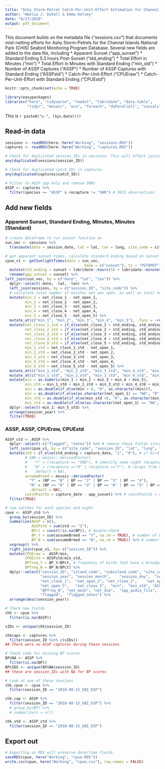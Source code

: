 ```yaml
---
title: "Ashy Storm-Petrel Catch-Per-Unit-Effort Estimation for Channel Islands National Park"
author: "Amelia J. DuVall & Emma Kelsey"
date: "8/27/2020"
output: pdf_document
---
```


This document builds on the metadata file ("sessions.csv") that documents mist-netting efforts for Ashy Storm-Petrels for the Channel Islands National Park (CHIS) Seabird Monitoring Program Database. Several new fields are added to the data file, including
* Apparent Sunset ("app_sunset")
* Standard Ending 5.3 hours Post-Sunset ("std_ending")
* Total Effort in Minutes ("min")
* Total Effort in Minutes with Standard Ending ("min_std")
* Number of ASSP Captures ("ASSP")
* Number of ASSP Captures with Standard Ending ("ASSPstd")
* Catch-Per-Unit-Effort ("CPUEraw")
* Catch-Per-Unit-Effort with Standard Ending ("CPUEstd")

```r
knitr::opts_chunk$set(echo = TRUE)

library(easypackages)
libraries("here", "tidyverse", "readxl", "lubridate", "data.table",
          "tidyr", "mosaic", "oce", "foreach", "doParallell", "suncalc")
```

This is `r paste0("v.", (Sys.Date()))`

## Read-in data
```r
sessions <- readRDS(here::here("Working", "sessions.RDS"))
captures <- readRDS(here::here("Working", "captures.RDS"))

# Check for duplicated session_IDs in sessions. This will affect joining data frames by session_ID. 
any(duplicated(sessions$session_ID))

# Check for duplicated catch_IDs in captures.
any(duplicated(captures$catch_ID))

# Filter to ASSP spp only and remove SNRs
ASSP <- captures %>%
  filter(species == "ASSP" & recapture != "SNR") # 3815 observations
```

## Add new fields
### Apparent Sunset, Standard Ending, Minutes, Minutes (Standard)
```r
# create dataframe to run sunset function on
sun_vec <- sessions %>%  
  transmute(date = session_date, lat = lat, lon = long, site_code = site_code, session_ID = session_ID)

# get apparent sunset times, calculate standard ending based on sunset and join back with CPUE database
cpue_v1 <- getSunlightTimes(data = sun_vec,
                                    keep = c("sunset"), tz = "PST8PDT") %>% 
  mutate(std_ending = sunset + lubridate::hours(5) + lubridate::minutes(18)) %>% # standard ending = 5.3 hours after sunset
  rename(app_sunset = sunset) %>%
left_join(sun_vec, by = c("date", "lat", "lon")) %>%
  dplyr::select(-date, -lat, -lon) %>%
  left_join(sessions, by = c("session_ID", "site_code")) %>% 
  # calculate total number of minutes net was open, as well as total number of minutes before standard ending
  mutate(min_1 = net_close_1 - net_open_1,
         min_2 = net_close_2 - net_open_2,
         min_3 = net_close_3 - net_open_3,
         min_4 = net_close_4 - net_open_4,
         min_5 = net_close_5 - net_open_5) %>% 
  mutate_at(c("min_1", "min_2", "min_3", "min_4", "min_5"), .funs = ~replace_na(., 0)) %>%
  mutate(net_close_1_std = if_else(net_close_1 > std_ending, std_ending, net_close_1),
         net_close_2_std = if_else(net_close_2 > std_ending, std_ending, net_close_2),
         net_close_3_std = if_else(net_close_3 > std_ending, std_ending, net_close_3),
         net_close_4_std = if_else(net_close_4 > std_ending, std_ending, net_close_4),
         net_close_5_std = if_else(net_close_5 > std_ending, std_ending, net_close_5),
         min_1_std = net_close_1_std - net_open_1,
         min_2_std = net_close_2_std - net_open_2,
         min_3_std = net_close_3_std - net_open_3,
         min_4_std = net_close_4_std - net_open_4,
         min_5_std = net_close_5_std - net_open_5) %>% 
  mutate_at(c("min_1_std", "min_2_std", "min_3_std", "min_4_std", "min_5_std"), .funs = ~replace(., .<0, 0)) %>%
  mutate_at(c("min_1_std", "min_2_std", "min_3_std", "min_4_std", "min_5_std"), .funs = ~replace_na(., 0)) %>%
  mutate(min = as.numeric(min_1 + min_2 + min_3 + min_4 + min_5),
         min_std = min_1_std + min_2_std + min_3_std + min_4_std + min_5_std,
         min = as.double(if_else(min < 0, "0", as.character(min))),
         min = as.double(if_else(as.character(net_open_1) == "NA", "0", as.character(min))),
         min_std = as.double(if_else(min_std <0, "0", as.character(min_std))),
         min_std = as.double(if_else(as.character(net_open_1) == "NA", "0", as.character(min_std)))) %>%
  dplyr::select(-min_1:-min_5_std) %>%
  arrange(session_year) %>%
  filter(TRUE)
```

### ASSP, ASSP, CPUEraw, CPUEstd
```r
ASSP_std <- ASSP %>%
  dplyr::select(-c("flagged", "notes")) %>% # remove these fields since they exist in sessions w/ diff values
  left_join(cpue_v1, by = c("site_code", "session_ID", "lat", "long", "session_date", "session_month", "session_day", "session_year", "island_code", "subisland_code")) %>%  # join captures and cpue_v1 dataframes
  mutate(std = if_else(std_ending > capture_date, "1", "0"), # if bird was caught before std_ending = 1, after = 0
         # SNR = mosaic::derivedFactor(
         #   "Y" = (recapture == "SNR"), # identify same night recaptures to be removed from CPUE
         #   "N" = (recapture =="N" | recapture =="Y"), # recaps from other nights still count 
         #   .default = NA),
         assumeBreed = mosaic::derivedFactor(
           "Y" = (BP == "B" | BP == "2" | BP == "3" | BP == "4"),
           "N" = (BP == "D" | BP == "d" | BP == "0" | BP == "5" | BP == "PD" | BP == "1" | BP == "1.5" | BP == "4.5"),
           .default = NA),
         catchPastSS = capture_date - app_sunset) %>% # catchPastSS = capture time (min) past sunset
  filter(TRUE)

# sum catches for each species and night
cpue <- ASSP_std %>%
  group_by(session_ID) %>%
  summarise(ASSP = n(), 
            ASSPstd = sum(std == "1"),
            BPct = count(!is.na(BP)), # double-check
            BP_Y = sum(assumeBreed == "Y", na.rm = TRUE), # number of birds that have a broodpatch (2-4, B)
            BP_N = sum(assumeBreed == "N", na.rm = TRUE)) %>% # number of birds that dont have a broodpatch (1, 1.5, 4.5, 5, PB, D)
  ungroup() %>%
  right_join(cpue_v1, by= c("session_ID")) %>%
  mutate(CPUEraw =  ASSP/min,
         CPUEstd = ASSPstd/min_std,
         BPfreq_Y = BP_Y/BPct, # frequency of birds that have a broodpatch
         BPfreq_N = BP_N/BPct) %>%
  dplyr::select("session_ID", "island_code", "subisland_code", "site_code", "site_name",	"lat",	"long",	"session_date", 
                "session_year", "session_month",	"session_day",	"series_ID",	"app_sunset",	"std_ending",	"net_open_1",
                "net_close_1",	"net_open_2", "net_close_2",	"net_open_3",	"net_close_3",	"net_open_4",	"net_close_4", 
                "net_open_5",	"net_close_5",	"min",	"min_std", "ASSP",	"ASSPstd",	"CPUEraw",	"CPUEstd", "BPfreq_Y",
                "BPfreq_N", "net_mesh", "net_dim",	"spp_audio_file",	"dB_level", "speaker_system",	"org", "notes", 
                "flagged",	"flagged_notes") %>%
  arrange(desc(session_year))

# Check new fields
chk <- cpue %>% 
  filter(is.na(ASSP))

sIDs <- unique(chk$session_ID)

chkcaps <- captures %>%
  filter(session_ID %in% c(sIDs))
## There were no ASSP captures during these sessions

# Check code for missing BP scores
BPsNA <- ASSP %>%
  filter(is.na(BP))
BPsIDS <- unique(BPsNA$session_ID)
## these are session_IDs with NA for BP scores

# Look at one of these sessions
chk.cpue <- cpue %>%
  filter(session_ID == "2018-08-15_SBI_ESP")

chk.cap <- ASSP %>%
  filter(session_ID == "2018-08-15_SBI_ESP") %>%
  # group_by(BP) %>%
  # summarize(n = n())

chk.std <- ASSP_std %>%
  filter(session_ID == "2018-08-15_SBI_ESP")
```  

## Export out
```r
# Exporting as RDS will preserve date/time fields
saveRDS(cpue, here("Working", "cpue.RDS"))
write.csv(cpue, here("Working", "cpue.csv"), row.names = FALSE)
```